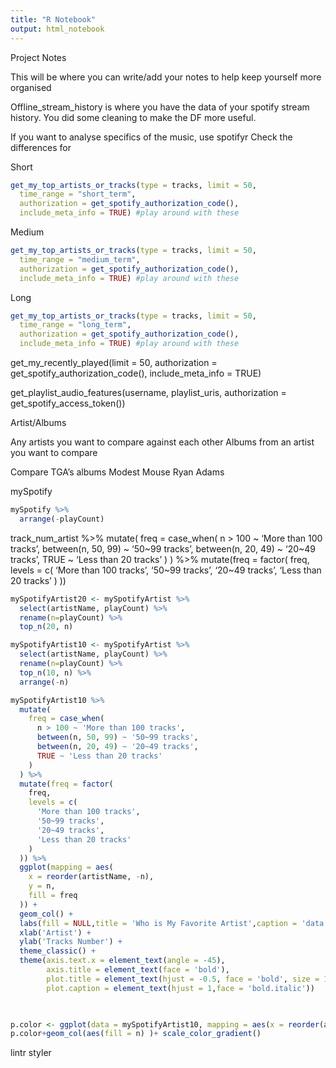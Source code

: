 ```yaml
---
title: "R Notebook"
output: html_notebook
---
```


Project Notes

This will be where you can write/add your notes to help keep yourself more organised

Offline_stream_history is where you have the data of your spotify stream history. You did some cleaning to make the DF more useful.  


If you want to analyse specifics of the music, use spotifyr
Check the differences for

Short
```r
get_my_top_artists_or_tracks(type = tracks, limit = 50,
  time_range = "short_term",
  authorization = get_spotify_authorization_code(),
  include_meta_info = TRUE) #play around with these
```

Medium
```r
get_my_top_artists_or_tracks(type = tracks, limit = 50,
  time_range = "medium_term",
  authorization = get_spotify_authorization_code(),
  include_meta_info = TRUE) #play around with these
```  

Long
```r
get_my_top_artists_or_tracks(type = tracks, limit = 50,
  time_range = "long_term",
  authorization = get_spotify_authorization_code(),
  include_meta_info = TRUE) #play around with these
```

get_my_recently_played(limit = 50,
  authorization = get_spotify_authorization_code(),
  include_meta_info = TRUE)


get_playlist_audio_features(username, playlist_uris,
  authorization = get_spotify_access_token())



Artist/Albums

Any artists you want to compare against each other
Albums from an artist you want to compare

Compare TGA's albums
Modest Mouse
Ryan Adams

mySpotify

```r
mySpotify %>%
  arrange(-playCount)
```
track_num_artist %>%
  mutate(
    freq = case_when(
      n > 100 ~ 'More than 100 tracks',
      between(n, 50, 99) ~ '50~99 tracks',
      between(n, 20, 49) ~ '20~49 tracks',
      TRUE ~ 'Less than 20 tracks'
    )
  ) %>%
  mutate(freq = factor(
    freq,
    levels = c(
      'More than 100 tracks',
      '50~99 tracks',
      '20~49 tracks',
      'Less than 20 tracks'
    )
    ))
  

```r
mySpotifyArtist20 <- mySpotifyArtist %>%
  select(artistName, playCount) %>%
  rename(n=playCount) %>%
  top_n(20, n)
```

```r
mySpotifyArtist10 <- mySpotifyArtist %>%
  select(artistName, playCount) %>%
  rename(n=playCount) %>%
  top_n(10, n) %>%
  arrange(-n)
```

    
```r
mySpotifyArtist10 %>%
  mutate(
    freq = case_when(
      n > 100 ~ 'More than 100 tracks',
      between(n, 50, 99) ~ '50~99 tracks',
      between(n, 20, 49) ~ '20~49 tracks',
      TRUE ~ 'Less than 20 tracks'
    )
  ) %>%
  mutate(freq = factor(
    freq,
    levels = c(
      'More than 100 tracks',
      '50~99 tracks',
      '20~49 tracks',
      'Less than 20 tracks'
    )
  )) %>%
  ggplot(mapping = aes(
    x = reorder(artistName, -n),
    y = n,
    fill = freq
  )) +
  geom_col() +
  labs(fill = NULL,title = 'Who is My Favorite Artist',caption = 'data from spotify via spotify') +
  xlab('Artist') +
  ylab('Tracks Number') +
  theme_classic() +
  theme(axis.text.x = element_text(angle = -45),
        axis.title = element_text(face = 'bold'),
        plot.title = element_text(hjust = -0.5, face = 'bold', size = 15),
        plot.caption = element_text(hjust = 1,face = 'bold.italic')) 

    
```

```r
p.color <- ggplot(data = mySpotifyArtist10, mapping = aes(x = reorder(artistName, -n), y = n, color = n)) 
p.color+geom_col(aes(fill = n) )+ scale_color_gradient()
```

lintr
styler